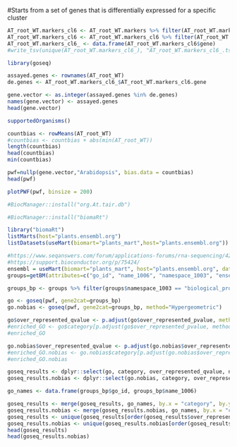 #Starts from a set of genes that is differentially expressed for a specific cluster

```r
AT_root_WT.markers_cl6 <- AT_root_WT.markers %>% filter(AT_root_WT.markers$cluster == "6")
AT_root_WT.markers_cl6 <- AT_root_WT.markers_cl6 %>% filter(AT_root_WT.markers_cl6$p_val_adj < 0.01)
AT_root_WT.markers_cl6_ <- data.frame(AT_root_WT.markers_cl6$gene)
#write_tsv(unique(AT_root_WT.markers_cl6_), "AT_root_WT.markers_cl6_.tsv")
```

```r
library(goseq)
```

```r
assayed.genes <- rownames(AT_root_WT)
de.genes <- AT_root_WT.markers_cl6_$AT_root_WT.markers_cl6.gene
```

```r
gene.vector <- as.integer(assayed.genes %in% de.genes)
names(gene.vector) <- assayed.genes
head(gene.vector)
```

```r
supportedOrganisms()
```
```r
countbias <- rowMeans(AT_root_WT)
#countbias <- countbias + abs(min(AT_root_WT))
length(countbias)
head(countbias)
min(countbias)
```

```r
pwf=nullp(gene.vector,"Arabidopsis", bias.data = countbias)
head(pwf)
```

```r
plotPWF(pwf, binsize = 200)
```

```r
#BiocManager::install("org.At.tair.db")
```
```r
#BiocManager::install("biomaRt")
```
```r
library("biomaRt")
listMarts(host="plants.ensembl.org")
listDatasets(useMart(biomart="plants_mart",host="plants.ensembl.org"))
```
```r
#https://www.seqanswers.com/forum/applications-forums/rna-sequencing/42639-goseq-issue-couldn-t-grab-go-categories-automatically
#https://support.bioconductor.org/p/75424/
ensembl = useMart(biomart="plants_mart", host="plants.ensembl.org", dataset = "athaliana_eg_gene")
groups=getBM(attributes=c("go_id", "name_1006", "namespace_1003", "ensembl_gene_id"), filters="ensembl_gene_id",value=names(gene.vector),mart=ensembl)
```
```r
groups_bp <- groups %>% filter(groups$namespace_1003 == "biological_process")
```


```r
go <- goseq(pwf, gene2cat=groups_bp)
go.nobias <- goseq(pwf, gene2cat=groups_bp, method="Hypergeometric")
```


```r
go$over_represented_qvalue <- p.adjust(go$over_represented_pvalue, method="BH")
#enriched_GO <- go$category[p.adjust(go$over_represented_pvalue, method="BH")<.05]
#enriched_GO

go.nobias$over_represented_qvalue <- p.adjust(go.nobias$over_represented_pvalue, method="BH")
#enriched_GO.nobias <- go.nobias$category[p.adjust(go.nobias$over_represented_pvalue, method="BH")<.05]
#enriched_GO.nobias
```

```r
goseq_results <- dplyr::select(go, category, over_represented_qvalue, numDEInCat, numInCat)
goseq_results.nobias <- dplyr::select(go.nobias, category, over_represented_qvalue, numDEInCat, numInCat)
```

```r
go_names <- data.frame(groups_bp$go_id, groups_bp$name_1006)
```


```r
goseq_results <- merge(goseq_results, go_names, by.x = "category", by.y = "groups_bp.go_id")
goseq_results.nobias <- merge(goseq_results.nobias, go_names, by.x = "category", by.y = "groups_bp.go_id")
goseq_results <- unique(goseq_results[order(goseq_results$over_represented_qvalue, decreasing=FALSE),])
goseq_results.nobias <- unique(goseq_results.nobias[order(goseq_results.nobias$over_represented_qvalue, decreasing=FALSE),])
head(goseq_results)
head(goseq_results.nobias)
```
